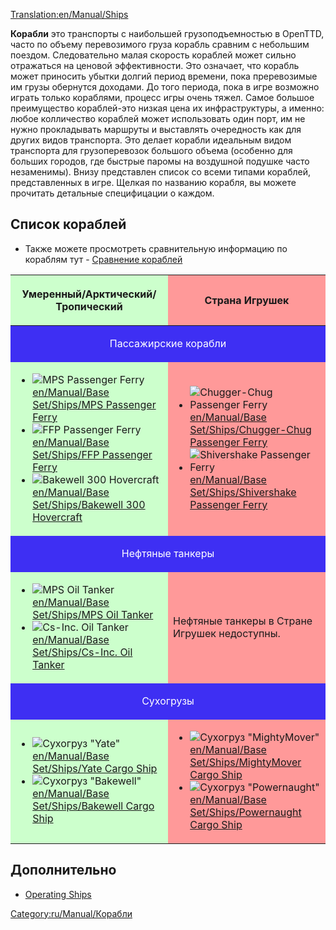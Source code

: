 [[Translation:en/Manual/Ships]]
{{ru/Перевод|en/Manual/Ships|75}}
{{ru/Manual/Оглавление}}

'''Корабли''' это транспорты с наибольшей грузоподъемностью в OpenTTD, часто по объему перевозимого груза корабль сравним с небольшим поездом. Следовательно малая скорость кораблей может сильно отражаться на ценовой эффективности. Это означает, что корабль может приносить убытки долгий период времени, пока преревозимые им грузы обернутся доходами. До того периода, пока в игре возможно играть только кораблями, процесс игры очень тяжел. Самое большое преимущество кораблей-это низкая цена их инфраструктуры, а именно: любое колличество кораблей может использовать один порт, им не нужно прокладывать маршруты и выставлять очередность как для других видов транспорта. Это делает корабли идеальным видом транспорта для грузоперевозок большого объема (особенно для больших городов, где быстрые паромы на воздушной подушке часто незаменимы). Внизу представлен список со всеми типами кораблей, представленных в игре. Щелкая по названию корабля, вы можете прочитать детальные специфицации о каждом. 

==Список кораблей==
* Также можете просмотреть сравнительную информацию по кораблям тут - [[ru/Manual/Base Set/Ships/Сравнение кораблей|Сравнение кораблей]]

{|border="1" cellspacing="2" cellpadding="3" rules="all" style="margin:1em 1em 1em 0; border:solid 1px #AAAAAA;"
!width="50%" style="background: #ccffcc" | Умеренный/Арктический/Тропический
!width="50%" style="background: #ff9999" | Страна Игрушек
|-
! colspan="2" style="background: #3e2ff3; color:white" align="center" | Пассажирские корабли
|-
| style="background: #ccffcc" |
*[[File:en/Manual/Base Set/Ships/Ferry.png|MPS Passenger Ferry]] [[en/Manual/Base Set/Ships/MPS Passenger Ferry]]
*[[File:en/Manual/Base Set/Ships/Ferry.png|FFP Passenger Ferry]] [[en/Manual/Base Set/Ships/FFP Passenger Ferry]]
*[[File:en/Manual/Base Set/Ships/Hovercraft.png|Bakewell 300 Hovercraft]] [[en/Manual/Base Set/Ships/Bakewell 300 Hovercraft]]
| style="background: #ff9999" |
*[[File:en/Manual/Base Set/Ships/Toylandpassengership.png|Chugger-Chug Passenger Ferry]] [[en/Manual/Base Set/Ships/Chugger-Chug Passenger Ferry]]
*[[File:en/Manual/Base Set/Ships/Toylandpassengership.png|Shivershake Passenger Ferry]] [[en/Manual/Base Set/Ships/Shivershake Passenger Ferry]]
|-
! colspan="2" style="background: #3e2ff3; color:white" align="center" | Нефтяные танкеры
|-
| style="background: #ccffcc" |
*[[File:en/Manual/Base Set/Ships/Oiltanker ship.png|MPS Oil Tanker]] [[en/Manual/Base Set/Ships/MPS Oil Tanker]]
*[[File:en/Manual/Base Set/Ships/Oiltanker ship.png|Cs-Inc. Oil Tanker]] [[en/Manual/Base Set/Ships/Cs-Inc. Oil Tanker]]
| style="background: #ff9999" | Нефтяные танкеры в Стране Игрушек недоступны.
|-
! colspan="2" style="background: #3e2ff3; color:white" align="center" | Сухогрузы
|-
| style="background: #ccffcc" |
*[[File:en/Manual/Base Set/Ships/CargoShip.png|Сухогруз "Yate"]] [[en/Manual/Base Set/Ships/Yate Cargo Ship]]
*[[File:en/Manual/Base Set/Ships/CargoShip.png|Сухогруз "Bakewell"]] [[en/Manual/Base Set/Ships/Bakewell Cargo Ship]]
| style="background: #ff9999" |
*[[File:en/Manual/Base Set/Ships/Toylandcargoship.png|Сухогруз "MightyMover"]] [[en/Manual/Base Set/Ships/MightyMover Cargo Ship]]
*[[File:en/Manual/Base Set/Ships/Toylandcargoship.png|Сухогруз "Powernaught"]] [[en/Manual/Base Set/Ships/Powernaught Cargo Ship]]
|}

==Дополнительно==
*[[en/Manual/Waterway construction#operating-ships|Operating Ships]]

[[Category:ru/Manual/Корабли]]